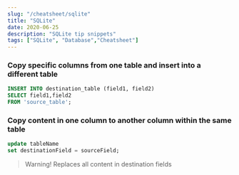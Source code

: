 ```yaml
---
slug: "/cheatsheet/sqlite"
title: "SQLite"
date: 2020-06-25
description: "SQLite tip snippets"
tags: ["SQLite", "Database","Cheatsheet"]
---
```


### Copy specific columns from one table and insert into a different table

```sql
INSERT INTO destination_table (field1, field2) 
SELECT field1,field2 
FROM 'source_table';
```

### Copy content in one column to another column within the same table

```sql
update tableName 
set destinationField = sourceField;
```

> Warning! 
> Replaces all content in destination fields
